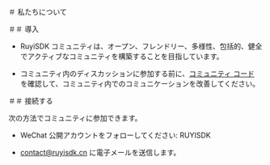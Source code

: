 
＃ 私たちについて

＃＃ 導入

- RuyiSDK コミュニティは、オープン、フレンドリー、多様性、包括的、健全でアクティブなコミュニティを構築することを目指しています。

- コミュニティ内のディスカッションに参加する前に、[コミュニティ コード](/code_of_conduct) を確認して、コミュニティ内でのコミュニケーションを改善してください。

＃＃ 接続する

次の方法でコミュニティに参加できます。

- WeChat 公開アカウントをフォローしてください: RUYISDK
- [contact@ruyisdk.cn](mailto:contact@ruyisdk.cn) に電子メールを送信します。

  <MyApp />
